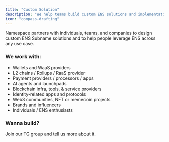 ```yaml
---
title: "Custom Solution"
description: "We help teams build custom ENS solutions and implementations"
icon: "compass-drafting"
---
```


Namespace partners with individuals, teams, and companies to design custom ENS Subname solutions and to help people leverage ENS across any use case.

### **We work with:**

- Wallets and WaaS providers
- L2 chains / Rollups / RaaS provider
- Payment providers / processors / apps
- AI agents and launchpads
- Blockchain infra, tools, & service providers
- Identity-related apps and protocols
- Web3 communities, NFT or memecoin projects
- Brands and influencers
- Individuals / ENS enthusiasts

### Wanna build?

<Card title="Join Namespace Builders" icon="people-group" horizontal href="https://t.me/+5FAwyiKOTeswNTIy">
  Join our TG group and tell us more about it.
</Card>